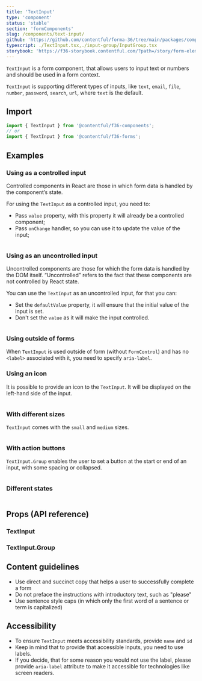 ```yaml
---
title: 'TextInput'
type: 'component'
status: 'stable'
section: 'formComponents'
slug: /components/text-input/
github: 'https://github.com/contentful/forma-36/tree/main/packages/components/forms/src/TextInput'
typescript: ./TextInput.tsx,./input-group/InputGroup.tsx
storybook: 'https://f36-storybook.contentful.com/?path=/story/form-elements-textinput--basic'
---
```


`TextInput` is a form component, that allows users to input text or numbers and should be used in a form context.

`TextInput` is supporting different types of inputs, like `text`, `email`, `file`, `number`, `password`, `search`, `url`, where `text` is the default.

## Import

```js static=true
import { TextInput } from '@contentful/f36-components';
// or
import { TextInput } from '@contentful/f36-forms';
```

## Examples

### Using as a controlled input

Controlled components in React are those in which form data is handled by the component’s state.

For using the `TextInput` as a controlled input, you need to:

- Pass `value` property, with this property it will already be a controlled component;
- Pass `onChange` handler, so you can use it to update the value of the input;

```jsx file=../../examples/TextInputControlledExample.tsx

```

### Using as an uncontrolled input

Uncontrolled components are those for which the form data is handled by the DOM itself. “Uncontrolled” refers to the fact that these components are not controlled by React state.

You can use the `TextInput` as an uncontrolled input, for that you can:

- Set the `defaultValue` property, it will ensure that the initial value of the input is set.
- Don't set the `value` as it will make the input controlled.

```jsx file=../../examples/TextInputUncontrolledExample.tsx

```

### Using outside of forms

When `TextInput` is used outside of form (without `FormControl`) and has no `<label>` associated with it, you need to specify `aria-label`.

### Using an icon

It is possible to provide an icon to the `TextInput`. It will be displayed on the left-hand side of the input.

```jsx file=../../examples/TextInputIconExample.tsx

```

### With different sizes

`TextInput` comes with the `small` and `medium` sizes.

```jsx file=../../examples/TextInputSizeExample.tsx

```

### With action buttons

`TextInput.Group` enables the user to set a button at the start or end of an input, with some spacing or collapsed.

```jsx file=../../examples/TextInputGroupExample.tsx

```

### Different states

```jsx file=../../examples/TextInputStatesExample.tsx

```

## Props (API reference)

### TextInput

<PropsTable of="TextInput" />

### TextInput.Group

<PropsTable of="InputGroup" />

## Content guidelines

- Use direct and succinct copy that helps a user to successfully complete a form
- Do not preface the instructions with introductory text, such as "please"
- Use sentence style caps (in which only the first word of a sentence or term is capitalized)

## Accessibility

- To ensure `TextInput` meets accessibility standards, provide `name` and `id`
- Keep in mind that to provide that accessible inputs, you need to use labels.
- If you decide, that for some reason you would not use the label, please provide `aria-label` attribute to make it accessible for technologies like screen readers.
